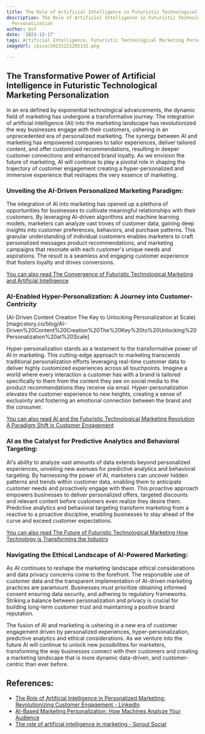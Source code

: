 ```yaml
---
title: The Role of Artificial Intelligence in Futuristic Technological Marketing Personalization
description: The Role of Artificial Intelligence in Futuristic Technological Marketing
  Personalization
author: Usf
date: '2023-12-17'
tags: Artificial Intelligence, Futuristic Technological Marketing Personalization
imageUrl: /pixa/20231221202132.png

---
```

## The Transformative Power of Artificial Intelligence in Futuristic Technological  Marketing Personalization

In an era defined by exponential technological advancements, the dynamic field of marketing has undergone a transformative  journey. The integration of artificial intelligence (AI) into the  marketing landscape  has revolutionized the way businesses engage with their customers, ushering in an unprecedented era of  personalized marketing. The synergy between AI and marketing has  empowered companies to tailor experiences, deliver tailored  content,  and  offer customized recommendations, resulting in deeper customer connections and enhanced brand loyalty. As we envision the future of marketing, AI will continue to play a pivotal role in shaping the trajectory of customer engagement creating a hyper-personalized and immersive experience that reshapes the very essence of marketing.

### Unveiling the AI-Driven Personalized Marketing Paradigm:

The integration of AI  into marketing has opened up a  plethora  of opportunities for businesses to cultivate  meaningful relationships  with their customers. By leveraging AI-driven algorithms and machine  learning models, marketers can  analyze vast troves  of  customer data, gaining  deep insights into  customer  preferences, behaviors, and purchase patterns. This granular understanding of individual  customers enables marketers to craft personalized messages product recommendations, and  marketing campaigns that resonate with each customer's unique needs and aspirations. The result is a seamless and engaging customer experience that  fosters loyalty and drives  conversions.

[You  can also read The Convergence  of Futuristic Technological Marketing and Artificial  Intelligence](The%20Convergence%20of%20Futuristic%20Technological%20Marketing%20and%20Artificial%20Intelligence)


### AI-Enabled Hyper-Personalization: A Journey into Customer-Centricity
(AI-Driven Content Creation The Key to Unlocking Personalization at Scale)[magicstory.co/blog/AI-Driven%20Content%20Creation%20The%20Key%20to%20Unlocking%20Personalization%20at%20Scale]

Hyper-personalization  stands as a testament to the transformative power of  AI in marketing. This cutting-edge approach to marketing transcends traditional personalization efforts leveraging real-time customer data to deliver highly customized experiences across all touchpoints. Imagine a world where every interaction a customer has with a brand is tailored specifically to them  from the content they see on social media to  the product recommendations they  receive via email. Hyper-personalization elevates the  customer experience to new heights, creating a  sense of exclusivity and fostering an emotional connection between the brand and the  consumer.

[You can also  read AI and the  Futuristic Technological Marketing Revolution A Paradigm Shift in Customer Engagement](AI%20and%20the%20Futuristic%20Technological%20Marketing%20Revolution%20A%20Paradigm%20Shift%20in%20Customer%20Engagement)


### AI as the Catalyst for Predictive Analytics and Behavioral Targeting:

AI's ability to analyze vast amounts of data extends beyond personalized experiences, unveiling new avenues for predictive  analytics and behavioral targeting. By harnessing the power of AI, marketers can uncover hidden patterns and trends  within customer data,  enabling them to anticipate customer needs and proactively engage with them. This proactive approach empowers businesses to deliver personalized offers, targeted discounts and relevant content before customers  even realize they desire them. Predictive analytics and behavioral targeting transform marketing  from a reactive to a proactive discipline, enabling businesses to stay  ahead of the  curve and exceed customer expectations.

[You can also  read The Future  of Futuristic Technological Marketing  How Technology is Transforming the Industry](The%20Future%20of%20Futuristic%20Technological%20Marketing%20How%20Technology%20is%20Transforming%20the%20Industry)


### Navigating the Ethical Landscape of AI-Powered Marketing:

As AI continues to reshape  the marketing landscape ethical considerations and data privacy concerns come to the forefront. The responsible use of  customer data and the transparent implementation of AI-driven marketing practices are paramount.  Businesses must prioritize obtaining informed consent ensuring data security, and adhering  to regulatory frameworks. Striking a balance between personalization and privacy is crucial  for building long-term customer trust and maintaining  a positive brand reputation.

The fusion of AI and marketing is ushering  in  a new era of customer engagement driven by personalized experiences,  hyper-personalization, predictive analytics  and ethical considerations. As we venture into the future AI will continue to unlock new possibilities for marketers,  transforming the  way businesses connect with their customers and creating a marketing landscape that is more dynamic data-driven, and customer-centric than ever before.

## References:
- [The Role of Artificial Intelligence in Personalized Marketing: Revolutionizing Customer Engagement - LinkedIn](https://www.linkedin.com/pulse/role-artificial-intelligence-personalized-marketing-revolutionizing)
- [AI-Based Marketing Personalization: How Machines Analyze Your Audience](https://www.marketingaiinstitute.com/blog/ai-based-marketing-personalization)
- [The role of artificial intelligence in marketing - Sprout Social](https://sproutsocial.com/insights/ai-marketing/)
